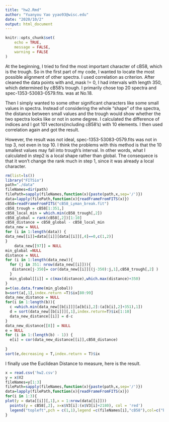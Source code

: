 ---
title: "hw2.Rmd"
author: "Yuanyou Yao yyao93@wisc.edu"
date: "2020/10/2"
output: html_document
---

```{r setup, include=FALSE}
knitr::opts_chunk$set(
	echo = TRUE,
	message = FALSE,
	warning = FALSE
)
```

At the beginning, I tried to find the most important character of cB58, which is the trough. So in the first part of my code, I wanted to locate the most possible alignment of other spectra. I used correlation as criterion. After cleaned the data points with and_mask != 0, I had intervals with length 350, which determined by cB58's trough. I primarily chose top 20 spectra and spec-1353-53083-0579.fits. was at No.18.


Then I simply wanted to some other significant characters like some small values in spectra. Instead of considering the whole "shape" of the spectra, the distance between small values and the trough would show whether the two spectra looks like or not in some degree. I calculated the difference of indices and I got 101 vectors(including cB58's) with 10 elements. I then used correlation again and got the result.

However, the result was not ideal, spec-1353-53083-0579.fits was not in top 3, not even in top 10. I think the problems with this method is that the 10 smallest values may fall into trough's interval. In other words, what I calculated in step2 is a local shape rather than global. The consequece is that it won't change the rank much in step 1, since it was already a local character.
```{r message=FALSE, warning=FALSE}
rm(list=ls())
library("FITSio")
path="./data"
fileNames=dir(path)
filePath=sapply(fileNames,function(x){paste(path,x,sep='/')})
data=lapply(filePath,function(x){readFrameFromFITS(x)})
cB58=readFrameFromFITS("cB58_Lyman_break.fit")
cB58_trough = cB58[1:351,]
cB58_local_min = which.min(cB58_trough[,2])
cB58_global = rank(cB58[,2])[1:10]
cB58_distance = cB58_global - cB58_local_min
data_new = NULL
for (i in 1:length(data)) {
data_new[[i]]=data[[i]][data[[i]][,4]==0,c(1,2)]
}
    data_new[[97]] = NULL
min_global =NULL
distance = NULL
for (i in 1:length(data_new)){
  for (j in 351: nrow(data_new[[i]])){
   distance[j-350]= cor(data_new[[i]][(j-350):j,1],cB58_trough[,2] )
  }
  min_global[[i]] = c(max(distance),which.max(distance)+350)
}
a=t(as.data.frame(min_global))
b=sort(a[,1],index.return =T)$ix[80:99]
data_new_distance = NULL
for(i in 1:length(b)){
  c =which.min(data_new[[b[i]]][a[b[i],2]:(a[b[i],2]+351),1])
  d = sort(data_new[[b[i]]][,1],index.return=T)$ix[1:10]
  data_new_distance[[i]] = d-c
}
data_new_distance[[8]] = NULL
e = NULL
for (i in 1:(length(b) - 1)) {
  e[i] = cor(data_new_distance[[i]],cB58_distance)
  
}
sort(e,decreasing = T,index.return = T)$ix

```

I finally use the Euclidean Distance to measure, here is the result.
```{r}
x = read.csv('hw2.csv')
y = x$V2
fileNames=y[1:3]
filePath=sapply(fileNames,function(x){paste(path,x,sep='/')})
data=lapply(filePath,function(x){readFrameFromFITS(x)})
for(i in 1:3){
plot(y = data[[i]][,1],x = 1:nrow(data[[i]]))
  points(y = cB58[,2], x=x$V3[i]:(x$V3[i]+2180), col = 'red')
  legend("topleft",pch = c(1,1),legend =c(fileNames[i],"cB58"),col=c("black","red"))
}

```


